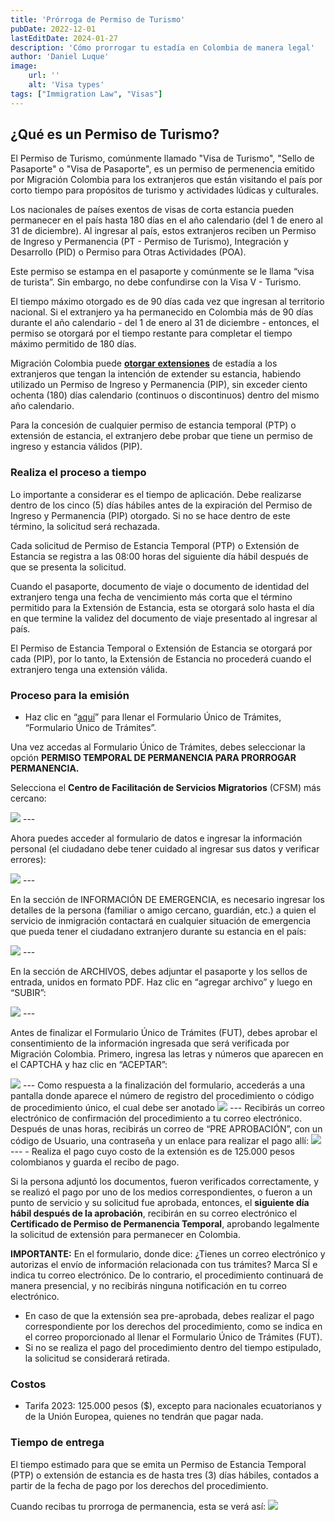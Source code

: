 ```yaml
---
title: 'Prórroga de Permiso de Turismo'
pubDate: 2022-12-01
lastEditDate: 2024-01-27
description: 'Cómo prorrogar tu estadía en Colombia de manera legal'
author: 'Daniel Luque'
image:
    url: ''
    alt: 'Visa types'
tags: ["Immigration Law", "Visas"]
---
```


## ¿Qué es un Permiso de Turismo?

El Permiso de Turismo, comúnmente llamado "Visa de Turismo", "Sello de Pasaporte" o "Visa de Pasaporte", es un permiso de permenencia emitido por Migración Colombia para los extranjeros que están visitando el país por corto tiempo para propósitos de turismo y actividades lúdicas y culturales.


Los nacionales de países exentos de visas de corta estancia pueden permanecer en el país hasta 180 días en el año calendario (del 1 de enero al 31 de diciembre). Al ingresar al país, estos extranjeros reciben un Permiso de Ingreso y Permanencia (PT - Permiso de Turismo), Integración y Desarrollo (PID) o Permiso para Otras Actividades (POA).

<CountryExcemptionCheck client:load/>

Este permiso se estampa en el pasaporte y comúnmente se le llama “visa de turista”. Sin embargo, no debe confundirse con la Visa V - Turismo.

El tiempo máximo otorgado es de 90 días cada vez que ingresan al territorio nacional. Si el extranjero ya ha permanecido en Colombia más de 90 días durante el año calendario - del 1 de enero al 31 de diciembre - entonces, el permiso se otorgará por el tiempo restante para completar el tiempo máximo permitido de 180 días.

Migración Colombia puede **[otorgar extensiones](https://www.cancilleria.gov.co/sites/default/files/Normograma/docs/resolucion_uaemc_2061_2020.htm#16)** de estadía a los extranjeros que tengan la intención de extender su estancia, habiendo utilizado un Permiso de Ingreso y Permanencia (PIP), sin exceder ciento ochenta (180) días calendario (continuos o discontinuos) dentro del mismo año calendario.

Para la concesión de cualquier permiso de estancia temporal (PTP) o extensión de estancia, el extranjero debe probar que tiene un permiso de ingreso y estancia válidos (PIP).

### Realiza el proceso a tiempo

Lo importante a considerar es el tiempo de aplicación. Debe realizarse dentro de los cinco (5) días hábiles antes de la expiración del Permiso de Ingreso y Permanencia (PIP) otorgado. Si no se hace dentro de este término, la solicitud será rechazada.

Cada solicitud de Permiso de Estancia Temporal (PTP) o Extensión de Estancia se registra a las 08:00 horas del siguiente día hábil después de que se presenta la solicitud.

Cuando el pasaporte, documento de viaje o documento de identidad del extranjero tenga una fecha de vencimiento más corta que el término permitido para la Extensión de Estancia, esta se otorgará solo hasta el día en que termine la validez del documento de viaje presentado al ingresar al país.

El Permiso de Estancia Temporal o Extensión de Estancia se otorgará por cada (PIP), por lo tanto, la Extensión de Estancia no procederá cuando el extranjero tenga una extensión válida.

### **Proceso para la emisión**

- Haz clic en “[aquí](https://apps.migracioncolombia.gov.co/registro/public/formularioRegistro.jsf)” para llenar el Formulario Único de Trámites, “Formulario Único de Trámites”.

Una vez accedas al Formulario Único de Trámites, debes seleccionar la opción **PERMISO TEMPORAL DE PERMANENCIA PARA PRORROGAR PERMANENCIA.**

Selecciona el **Centro de Facilitación de Servicios Migratorios** (CFSM) más cercano:

<img class="w-2/3 m-auto" src="/ptp_pp/ptp_pp_1.png" />
---

Ahora puedes acceder al formulario de datos e ingresar la información personal (el ciudadano debe tener cuidado al ingresar sus datos y verificar errores):

<img class="w-2/3 m-auto" src="/ptp_pp/ptp_pp_2.png" />
---

En la sección de INFORMACIÓN DE EMERGENCIA, es necesario ingresar los detalles de la persona (familiar o amigo cercano, guardián, etc.) a quien el servicio de inmigración contactará en cualquier situación de emergencia que pueda tener el ciudadano extranjero durante su estancia en el país:

<img class="w-2/3 m-auto" src="/ptp_pp/ptp_pp_3.png" />
---

En la sección de ARCHIVOS, debes adjuntar el pasaporte y los sellos de entrada, unidos en formato PDF. Haz clic en “agregar archivo” y luego en “SUBIR”:

<img class="w-2/3 m-auto" src="/ptp_pp/ptp_pp_4.png" />
---

Antes de finalizar el Formulario Único de Trámites (FUT), debes aprobar el consentimiento de la información ingresada que será verificada por Migración Colombia. Primero, ingresa las letras y números que aparecen en el CAPTCHA y haz clic en “ACEPTAR”:

<img class="w-2/3 m-auto" src="/ptp_pp/ptp_pp_5.png" />
---
Como respuesta a la finalización del formulario, accederás a una pantalla donde aparece el número de registro del procedimiento o código de procedimiento único, el cual debe ser anotado
<img class="w-2/3 m-auto" src="/ptp_pp/ptp_pp_6.png" />
---
Recibirás un correo electrónico de confirmación del procedimiento a tu correo electrónico. Después de unas horas, recibirás un correo de “PRE APROBACIÓN”, con un código de Usuario, una contraseña y un enlace para realizar el pago allí:

<img class="w-2/3 m-auto" src="/ptp_pp/ptp_pp_7.png" />
---
- Realiza el pago cuyo costo de la extensión es de 125.000 pesos colombianos y guarda el recibo de pago.

Si la persona adjuntó los documentos, fueron verificados correctamente, y se realizó el pago por uno de los medios correspondientes, o fueron a un punto de servicio y su solicitud fue aprobada, entonces, el **siguiente día hábil después de la aprobación**, recibirán en su correo electrónico el **Certificado de Permiso de Permanencia Temporal**, aprobando legalmente la solicitud de extensión para permanecer en Colombia.

**IMPORTANTE:** En el formulario, donde dice: ¿Tienes un correo electrónico y autorizas el envío de información relacionada con tus trámites? Marca SÍ e indica tu correo electrónico. De lo contrario, el procedimiento continuará de manera presencial, y no recibirás ninguna notificación en tu correo electrónico.

- En caso de que la extensión sea pre-aprobada, debes realizar el pago correspondiente por los derechos del procedimiento, como se indica en el correo proporcionado al llenar el Formulario Único de Trámites (FUT).
- Si no se realiza el pago del procedimiento dentro del tiempo estipulado, la solicitud se considerará retirada.

### **Costos**

- Tarifa 2023: 125.000 pesos ($), excepto para nacionales ecuatorianos y de la Unión Europea, quienes no tendrán que pagar nada.

### **Tiempo de entrega**

El tiempo estimado para que se emita un Permiso de Estancia Temporal (PTP) o extensión de estancia es de hasta tres (3) días hábiles, contados a partir de la fecha de pago por los derechos del procedimiento.

Cuando recibas tu prorroga de permanencia, esta se verá así:
<img class="w-2/3 m-auto" src="/ptp_pp/ptp_pp_8.png" />
